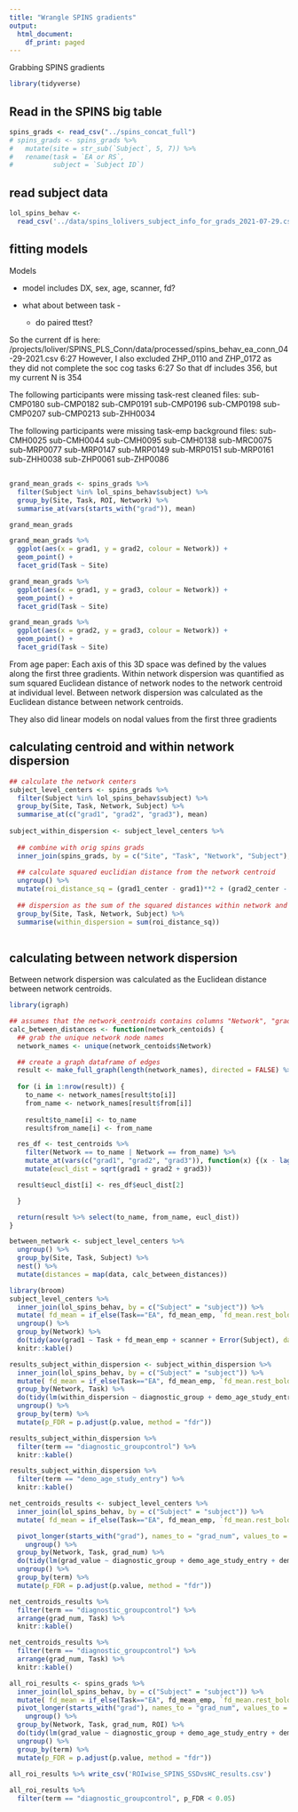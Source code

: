 ```yaml
---
title: "Wrangle SPINS gradients"
output:
  html_document:
    df_print: paged
---
```


Grabbing SPINS gradients

```r
library(tidyverse)
```

## Read in the SPINS big table


```r

spins_grads <- read_csv("../spins_concat_full")
# spins_grads <- spins_grads %>%
#   mutate(site = str_sub(`Subject`, 5, 7)) %>%
#   rename(task = `EA or RS`, 
#          subject = `Subject ID`)
```


## read subject data


```r
lol_spins_behav <- 
  read_csv('../data/spins_lolivers_subject_info_for_grads_2021-07-29.csv')
```


## fitting models

Models

- model includes DX, sex, age, scanner, fd?

- what about between task - 
  - do paired ttest?
  
  
So the current df is here: /projects/loliver/SPINS_PLS_Conn/data/processed/spins_behav_ea_conn_04-29-2021.csv
6:27
However, I also excluded ZHP_0110 and ZHP_0172 as they did not complete the soc cog tasks
6:27
So that df includes 356, but my current N is 354

The following participants were missing task-rest cleaned files:
sub-CMP0180
sub-CMP0182
sub-CMP0191
sub-CMP0196
sub-CMP0198
sub-CMP0207
sub-CMP0213
sub-ZHH0034

The following participants were missing task-emp background files:
sub-CMH0025
sub-CMH0044
sub-CMH0095
sub-CMH0138
sub-MRC0075
sub-MRP0077
sub-MRP0147
sub-MRP0149
sub-MRP0151
sub-MRP0161
sub-ZHH0038
sub-ZHP0061
sub-ZHP0086

## 

```r
grand_mean_grads <- spins_grads %>%
  filter(Subject %in% lol_spins_behav$subject) %>%
  group_by(Site, Task, ROI, Network) %>%
  summarise_at(vars(starts_with("grad")), mean)

grand_mean_grads
```

```r
grand_mean_grads %>%
  ggplot(aes(x = grad1, y = grad2, colour = Network)) +
  geom_point() +
  facet_grid(Task ~ Site)
```
```r
grand_mean_grads %>%
  ggplot(aes(x = grad1, y = grad3, colour = Network)) +
  geom_point() +
  facet_grid(Task ~ Site)
```
```r
grand_mean_grads %>%
  ggplot(aes(x = grad2, y = grad3, colour = Network)) +
  geom_point() +
  facet_grid(Task ~ Site)
```



From age paper:
Each axis of this 3D space was defined by the values along the first three gradients. Within network dispersion was quantified as sum squared Euclidean distance of network nodes to the network centroid at individual level. Between network dispersion was calculated as the Euclidean distance between network centroids.

They also did linear models on nodal values from the first three gradients

## calculating centroid and within network dispersion

```r
## calculate the network centers
subject_level_centers <- spins_grads %>%
  filter(Subject %in% lol_spins_behav$subject) %>%
  group_by(Site, Task, Network, Subject) %>%
  summarise_at(c("grad1", "grad2", "grad3"), mean)
  
subject_within_dispersion <- subject_level_centers %>%
  
  ## combine with orig spins grads
  inner_join(spins_grads, by = c("Site", "Task", "Network", "Subject"), suffix = c("_center", "")) %>%
  
  ## calculate squared euclidian distance from the network centroid  
  ungroup() %>%
  mutate(roi_distance_sq = (grad1_center - grad1)**2 + (grad2_center - grad2)**2 + (grad3_center - grad3)**2) %>% 
  
  ## dispersion as the sum of the squared distances within network and participant
  group_by(Site, Task, Network, Subject) %>%
  summarise(within_dispersion = sum(roi_distance_sq))
  
```

## calculating between network dispersion

Between network dispersion was calculated as the Euclidean distance between network centroids.

```r
library(igraph)

## assumes that the network_centroids contains columns "Network", "grad1", "grad2", "grad3"
calc_between_distances <- function(network_centoids) {
  ## grab the unique network node names
  network_names <- unique(network_centoids$Network)

  ## create a graph dataframe of edges
  result <- make_full_graph(length(network_names), directed = FALSE) %>% as_data_frame()
  
  for (i in 1:nrow(result)) {
    to_name <- network_names[result$to[i]]
    from_name <- network_names[result$from[i]]
   
    result$to_name[i] <- to_name
    result$from_name[i] <- from_name

  res_df <- test_centroids %>%
    filter(Network == to_name | Network == from_name) %>%
    mutate_at(vars(c("grad1", "grad2", "grad3")), function(x) {(x - lag(x))**2}) %>%
    mutate(eucl_dist = sqrt(grad1 + grad2 + grad3))

  result$eucl_dist[i] <- res_df$eucl_dist[2]

  }

  return(result %>% select(to_name, from_name, eucl_dist))
}
```


```r
between_network <- subject_level_centers %>%
  ungroup() %>%
  group_by(Site, Task, Subject) %>%
  nest() %>%
  mutate(distances = map(data, calc_between_distances)) 

```

```r
library(broom)
subject_level_centers %>%
  inner_join(lol_spins_behav, by = c("Subject" = "subject")) %>%
  mutate( fd_mean = if_else(Task=="EA", fd_mean_emp, `fd_mean.rest_bold`)) %>%
  ungroup() %>%
  group_by(Network) %>%
  do(tidy(aov(grad1 ~ Task + fd_mean_emp + scanner + Error(Subject), data = .))) %>%
  knitr::kable()
```
```r
results_subject_within_dispersion <- subject_within_dispersion %>%
  inner_join(lol_spins_behav, by = c("Subject" = "subject")) %>%
  mutate( fd_mean = if_else(Task=="EA", fd_mean_emp, `fd_mean.rest_bold`)) %>%
  group_by(Network, Task) %>%
  do(tidy(lm(within_dispersion ~ diagnostic_group + demo_age_study_entry + demo_sex + fd_mean + scanner, data = .))) %>%
  ungroup() %>%
  group_by(term) %>%
  mutate(p_FDR = p.adjust(p.value, method = "fdr"))

results_subject_within_dispersion %>%
  filter(term == "diagnostic_groupcontrol") %>%
  knitr::kable()
```
```r
results_subject_within_dispersion %>%
  filter(term == "demo_age_study_entry") %>%
  knitr::kable()
```
```r
net_centroids_results <- subject_level_centers %>%
  inner_join(lol_spins_behav, by = c("Subject" = "subject")) %>%
  mutate( fd_mean = if_else(Task=="EA", fd_mean_emp, `fd_mean.rest_bold`)) %>%

  pivot_longer(starts_with("grad"), names_to = "grad_num", values_to = "grad_value") %>%
    ungroup() %>%
  group_by(Network, Task, grad_num) %>%
  do(tidy(lm(grad_value ~ diagnostic_group + demo_age_study_entry + demo_sex + fd_mean + scanner, data = .))) %>%
  ungroup() %>%
  group_by(term) %>%
  mutate(p_FDR = p.adjust(p.value, method = "fdr"))

net_centroids_results %>%
  filter(term == "diagnostic_groupcontrol") %>%
  arrange(grad_num, Task) %>%
  knitr::kable()
```
```r
net_centroids_results %>%
  filter(term == "diagnostic_groupcontrol") %>%
  arrange(grad_num, Task) %>%
  knitr::kable()
```


```r
all_roi_results <- spins_grads %>%
  inner_join(lol_spins_behav, by = c("Subject" = "subject")) %>%
  mutate( fd_mean = if_else(Task=="EA", fd_mean_emp, `fd_mean.rest_bold`)) %>%
  pivot_longer(starts_with("grad"), names_to = "grad_num", values_to = "grad_value") %>%
    ungroup() %>%
  group_by(Network, Task, grad_num, ROI) %>%
  do(tidy(lm(grad_value ~ diagnostic_group + demo_age_study_entry + demo_sex + fd_mean + scanner, data = .))) %>%
  ungroup() %>%
  group_by(term) %>%
  mutate(p_FDR = p.adjust(p.value, method = "fdr"))
  
all_roi_results %>% write_csv('ROIwise_SPINS_SSDvsHC_results.csv')
```

```r
all_roi_results %>%
  filter(term == "diagnostic_groupcontrol", p_FDR < 0.05)
```


